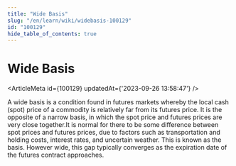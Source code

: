 ```yaml
---
title: "Wide Basis"
slug: "/en/learn/wiki/widebasis-100129"
id: "100129"
hide_table_of_contents: true
---
```



# Wide Basis

<ArticleMeta id={100129} updatedAt={'2023-09-26 13:58:47'} />
<div className='border-solid border-b border-t-0 my-4 border-[var(--ifm-color-gray-300)]' />

A wide basis is a condition found in futures markets whereby the local cash (spot) price of a commodity is relatively far from its futures price. It is the opposite of a narrow basis, in which the spot price and futures prices are very close together.It is normal for there to be some difference between spot prices and futures prices, due to factors such as transportation and holding costs, interest rates, and uncertain weather. This is known as the basis. However wide, this gap typically converges as the expiration date of the futures contract approaches.
